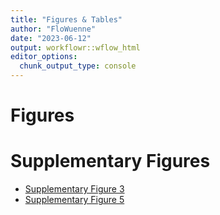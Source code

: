 ```yaml
---
title: "Figures & Tables"
author: "FloWuenne"
date: "2023-06-12"
output: workflowr::wflow_html
editor_options:
  chunk_output_type: console
---
```


# Figures

# Supplementary Figures

- [Supplementary Figure 3](./figures.supplementary_figure_3.html)
- [Supplementary Figure 5](./figures/supplementary_figure_5.html)
